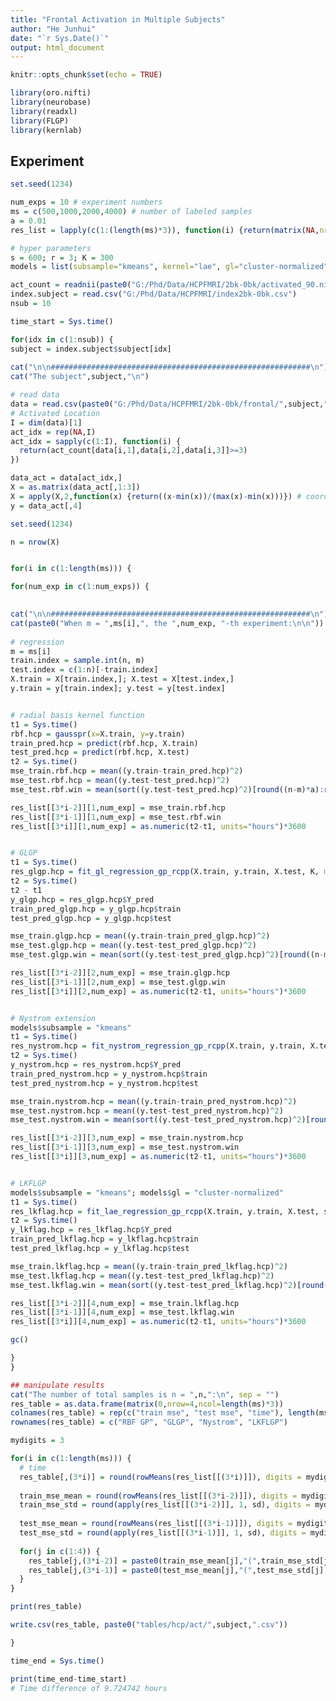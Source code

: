 ```yaml
---
title: "Frontal Activation in Multiple Subjects"
author: "He Junhui"
date: "`r Sys.Date()`"
output: html_document
---
```


```r
knitr::opts_chunk$set(echo = TRUE)
```

```r
library(oro.nifti)
library(neurobase)
library(readxl)
library(FLGP)
library(kernlab)
```

## Experiment
```r
set.seed(1234)
```

```r
num_exps = 10 # experiment numbers
ms = c(500,1000,2000,4000) # number of labeled samples
a = 0.01
res_list = lapply(c(1:(length(ms)*3)), function(i) {return(matrix(NA,nrow=4,ncol=num_exps))})
```

```r
# hyper parameters
s = 600; r = 3; K = 300
models = list(subsample="kmeans", kernel="lae", gl="cluster-normalized", root=TRUE)
```

```r
act_count = readnii(paste0("G:/Phd/Data/HCPFMRI/2bk-0bk/activated_90.nii"))
index.subject = read.csv("G:/Phd/Data/HCPFMRI/index2bk-0bk.csv")
nsub = 10
```

```r
time_start = Sys.time()

for(idx in c(1:nsub)) {
subject = index.subject$subject[idx]
  
cat("\n\n##########################################################\n")  
cat("The subject",subject,"\n")

# read data
data = read.csv(paste0("G:/Phd/Data/HCPFMRI/2bk-0bk/frontal/",subject,"_2bk-0bk_frontal.csv"))
# Activated Location
I = dim(data)[1]
act_idx = rep(NA,I)
act_idx = sapply(c(1:I), function(i) {
  return(act_count[data[i,1],data[i,2],data[i,3]]>=3)
})

data_act = data[act_idx,]
X = as.matrix(data_act[,1:3])
X = apply(X,2,function(x) {return((x-min(x))/(max(x)-min(x)))}) # coordinate transform
y = data_act[,4]

set.seed(1234)

n = nrow(X)


for(i in c(1:length(ms))) {

for(num_exp in c(1:num_exps)) {
  

cat("\n\n##########################################################\n")  
cat(paste0("When m = ",ms[i],", the ",num_exp, "-th experiment:\n\n"))
  
# regression
m = ms[i]
train.index = sample.int(n, m)
test.index = c(1:n)[-train.index]
X.train = X[train.index,]; X.test = X[test.index,]
y.train = y[train.index]; y.test = y[test.index]


# radial basis kernel function
t1 = Sys.time()
rbf.hcp = gausspr(x=X.train, y=y.train)
train_pred.hcp = predict(rbf.hcp, X.train)
test_pred.hcp = predict(rbf.hcp, X.test)
t2 = Sys.time()
mse_train.rbf.hcp = mean((y.train-train_pred.hcp)^2)
mse_test.rbf.hcp = mean((y.test-test_pred.hcp)^2)
mse_test.rbf.win = mean(sort((y.test-test_pred.hcp)^2)[round((n-m)*a):round((n-m)*(1-a))])

res_list[[3*i-2]][1,num_exp] = mse_train.rbf.hcp
res_list[[3*i-1]][1,num_exp] = mse_test.rbf.win
res_list[[3*i]][1,num_exp] = as.numeric(t2-t1, units="hours")*3600


# GLGP
t1 = Sys.time()
res_glgp.hcp = fit_gl_regression_gp_rcpp(X.train, y.train, X.test, K, models = models, noise = "same", sigma = 1e-2, sparse = FALSE)
t2 = Sys.time()
t2 - t1
y_glgp.hcp = res_glgp.hcp$Y_pred
train_pred_glgp.hcp = y_glgp.hcp$train
test_pred_glgp.hcp = y_glgp.hcp$test

mse_train.glgp.hcp = mean((y.train-train_pred_glgp.hcp)^2)
mse_test.glgp.hcp = mean((y.test-test_pred_glgp.hcp)^2)
mse_test.glgp.win = mean(sort((y.test-test_pred_glgp.hcp)^2)[round((n-m)*a):round((n-m)*(1-a))])

res_list[[3*i-2]][2,num_exp] = mse_train.glgp.hcp
res_list[[3*i-1]][2,num_exp] = mse_test.glgp.win
res_list[[3*i]][2,num_exp] = as.numeric(t2-t1, units="hours")*3600


# Nystrom extension
models$subsample = "kmeans"
t1 = Sys.time()
res_nystrom.hcp = fit_nystrom_regression_gp_rcpp(X.train, y.train, X.test, s, K, models = models, noise = "same", sigma = 1e-2)
t2 = Sys.time()
y_nystrom.hcp = res_nystrom.hcp$Y_pred
train_pred_nystrom.hcp = y_nystrom.hcp$train
test_pred_nystrom.hcp = y_nystrom.hcp$test

mse_train.nystrom.hcp = mean((y.train-train_pred_nystrom.hcp)^2)
mse_test.nystrom.hcp = mean((y.test-test_pred_nystrom.hcp)^2)
mse_test.nystrom.win = mean(sort((y.test-test_pred_nystrom.hcp)^2)[round((n-m)*a):round((n-m)*(1-a))])

res_list[[3*i-2]][3,num_exp] = mse_train.nystrom.hcp
res_list[[3*i-1]][3,num_exp] = mse_test.nystrom.win
res_list[[3*i]][3,num_exp] = as.numeric(t2-t1, units="hours")*3600


# LKFLGP
models$subsample = "kmeans"; models$gl = "cluster-normalized"
t1 = Sys.time()
res_lkflag.hcp = fit_lae_regression_gp_rcpp(X.train, y.train, X.test, s, r, K, models = models, noise = "same", sigma = 1e-3)
t2 = Sys.time()
y_lkflag.hcp = res_lkflag.hcp$Y_pred
train_pred_lkflag.hcp = y_lkflag.hcp$train
test_pred_lkflag.hcp = y_lkflag.hcp$test

mse_train.lkflag.hcp = mean((y.train-train_pred_lkflag.hcp)^2)
mse_test.lkflag.hcp = mean((y.test-test_pred_lkflag.hcp)^2)
mse_test.lkflag.win = mean(sort((y.test-test_pred_lkflag.hcp)^2)[round((n-m)*a):round((n-m)*(1-a))])

res_list[[3*i-2]][4,num_exp] = mse_train.lkflag.hcp
res_list[[3*i-1]][4,num_exp] = mse_test.lkflag.win
res_list[[3*i]][4,num_exp] = as.numeric(t2-t1, units="hours")*3600

gc()

}
}

## manipulate results
cat("The number of total samples is n = ",n,":\n", sep = "")
res_table = as.data.frame(matrix(0,nrow=4,ncol=length(ms)*3))
colnames(res_table) = rep(c("train mse", "test mse", "time"), length(ms))
rownames(res_table) = c("RBF GP", "GLGP", "Nystrom", "LKFLGP")

mydigits = 3

for(i in c(1:length(ms))) {
  # time
  res_table[,(3*i)] = round(rowMeans(res_list[[(3*i)]]), digits = mydigits)
  
  train_mse_mean = round(rowMeans(res_list[[(3*i-2)]]), digits = mydigits)
  train_mse_std = round(apply(res_list[[(3*i-2)]], 1, sd), digits = mydigits)
  
  test_mse_mean = round(rowMeans(res_list[[(3*i-1)]]), digits = mydigits)
  test_mse_std = round(apply(res_list[[(3*i-1)]], 1, sd), digits = mydigits)
  
  for(j in c(1:4)) {
    res_table[j,(3*i-2)] = paste0(train_mse_mean[j],"(",train_mse_std[j],")")
    res_table[j,(3*i-1)] = paste0(test_mse_mean[j],"(",test_mse_std[j],")")
  }
}

print(res_table)

write.csv(res_table, paste0("tables/hcp/act/",subject,".csv"))

}

time_end = Sys.time()
```

```r
print(time_end-time_start)
# Time difference of 9.724742 hours
```
